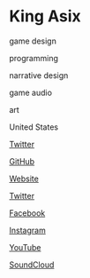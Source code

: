 # King Asix

<Skills>

game design

programming

narrative design

game audio

art

</Skills>

<Location>

United States

</Location>

<Personal>

[Twitter](https://twitter.com/asix_exe)

[GitHub](https://github.com/AsixJin)

</Personal>

<Business>

[Website](https://linktr.ee/byjustasix)

[Twitter](https://twitter.com/byjustasix)

[Facebook](https://www.facebook.com/byjustasix)

[Instagram](https://www.instagram.com/byjustasix)

[YouTube](https://www.youtube.com/channel/UC-yW_SElQCXZDvZlVY_V5sw)

[SoundCloud](https://soundcloud.com/asix-jin)

</Business>


